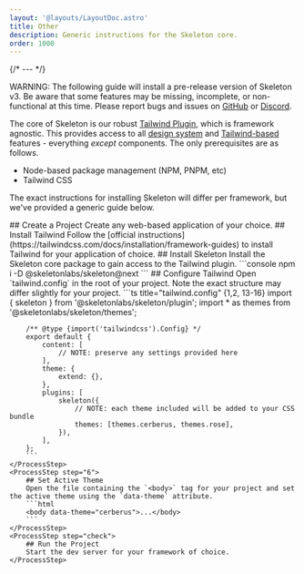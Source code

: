 ```yaml
---
layout: '@layouts/LayoutDoc.astro'
title: Other
description: Generic instructions for the Skeleton core.
order: 1000
---
```




{/* --- */}

<div class="card preset-outlined-error-500 preset-tonal-error p-8 space-y-8">
	<p>WARNING: The following guide will install a pre-release version of Skeleton v3. Be aware that some features may be missing, incomplete, or non-functional at this time. Please report bugs and issues on <a class='underline' href='https://github.com/skeletonlabs/skeleton/issues/new/choose' target='_blank' rel='external'>GitHub</a> or <a class='underline' href='https://discord.gg/EXqV7W8MtY' target='_blank' rel='external'>Discord</a>.</p>
</div>

The core of Skeleton is our robust [Tailwind Plugin](/docs/get-started/plugin), which is framework agnostic. This provides access to all [design system](/docs/get-started/fundamentals#design-system) and [Tailwind-based](/docs/get-started/fundamentals#tailwind) features - everything *except* components. The only prerequisites are as follows.

- Node-based package management (NPM, PNPM, etc)
- Tailwind CSS

The exact instructions for installing Skeleton will differ per framework, but we've provided a generic guide below.

<Process>
    <ProcessStep step="1">
        ## Create a Project
        Create any web-based application of your choice.
    </ProcessStep>
    <ProcessStep step="2">
        ## Install Tailwind
		Follow the [official instructions](https://tailwindcss.com/docs/installation/framework-guides) to install Tailwind for your application of choice.
    </ProcessStep>
    <ProcessStep step="3">
        ## Install Skeleton
        Install the Skeleton core package to gain access to the Tailwind plugin.
        ```console
        npm i -D @skeletonlabs/skeleton@next
        ```
    </ProcessStep>
    <ProcessStep step="4">
        ## Configure Tailwind
        Open `tailwind.config` in the root of your project. Note the exact structure may differ slightly for your project.
        ```ts title="tailwind.config" {1,2, 13-16}
		import { skeleton } from '@skeletonlabs/skeleton/plugin';
		import * as themes from '@skeletonlabs/skeleton/themes';

        /** @type {import('tailwindcss').Config} */
		export default {
			content: [
				// NOTE: preserve any settings provided here
			],
			theme: {
				extend: {},
			},
			plugins: [
				skeleton({
					// NOTE: each theme included will be added to your CSS bundle
					themes: [themes.cerberus, themes.rose],
				}),
			],
		};
        ```
    </ProcessStep>
	<ProcessStep step="6">
        ## Set Active Theme
        Open the file containing the `<body>` tag for your project and set the active theme using the `data-theme` attribute.
        ```html
        <body data-theme="cerberus">...</body>
        ```
    </ProcessStep>
    <ProcessStep step="check">
        ## Run the Project
        Start the dev server for your framework of choice.
    </ProcessStep>
</Process>
